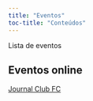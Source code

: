 ```yaml
---
title: "Eventos"
toc-title: "Conteúdos"
---
```


Lista de eventos

## Eventos online

[Journal Club FC](jcfc/index.qmd)

